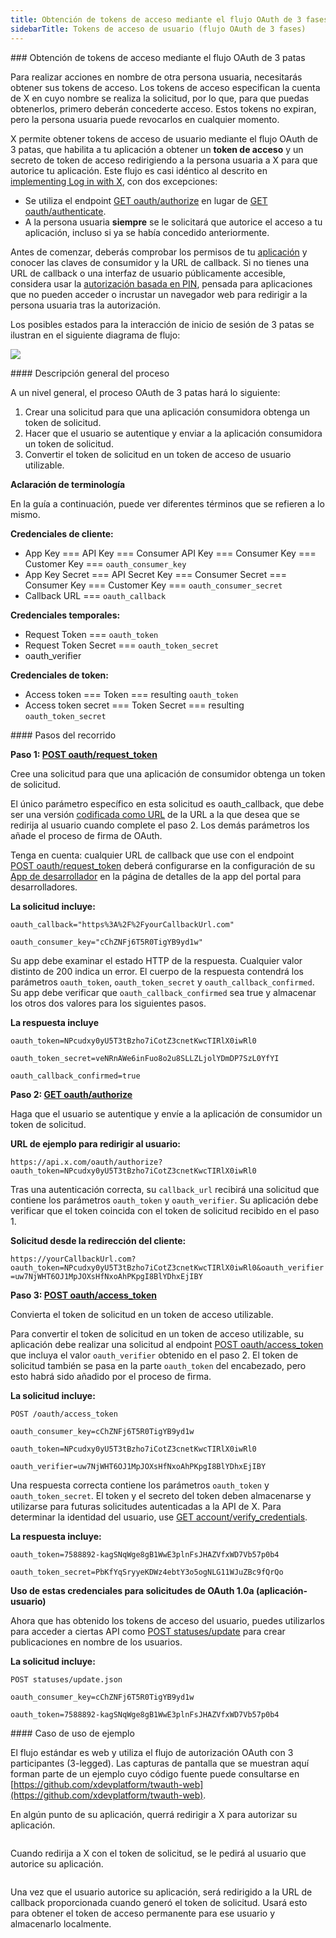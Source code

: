 ```yaml
---
title: Obtención de tokens de acceso mediante el flujo OAuth de 3 fases
sidebarTitle: Tokens de acceso de usuario (flujo OAuth de 3 fases)
---
```



<div id="obtaining-access-tokens-using-3-legged-oauth-flow">
  ### Obtención de tokens de acceso mediante el flujo OAuth de 3 patas
</div>

Para realizar acciones en nombre de otra persona usuaria, necesitarás obtener sus tokens de acceso. Los tokens de acceso especifican la cuenta de X en cuyo nombre se realiza la solicitud, por lo que, para que puedas obtenerlos, primero deberán concederte acceso. Estos tokens no expiran, pero la persona usuaria puede revocarlos en cualquier momento.

X permite obtener tokens de acceso de usuario mediante el flujo OAuth de 3 patas, que habilita a tu aplicación a obtener un **token de acceso** y un secreto de token de acceso redirigiendo a la persona usuaria a X para que autorice tu aplicación. Este flujo es casi idéntico al descrito en [implementing Log in with X](/es/resources/fundamentals/authentication/guides/log-in-with-x), con dos excepciones:

- Se utiliza el endpoint [GET oauth/authorize](/es/resources/fundamentals/authentication/api-reference#get-oauth-authorize) en lugar de [GET oauth/authenticate](/es/resources/fundamentals/authentication/api-reference#get-oauth-authenticate).
- A la persona usuaria **siempre** se le solicitará que autorice el acceso a tu aplicación, incluso si ya se había concedido anteriormente.
   

Antes de comenzar, deberás comprobar los permisos de tu [aplicación](/es/resources/fundamentals/developer-apps) y conocer las claves de consumidor y la URL de callback. Si no tienes una URL de callback o una interfaz de usuario públicamente accesible, considera usar la [autorización basada en PIN](/es/resources/fundamentals/authentication/oauth-1-0a/pin-based-oauth), pensada para aplicaciones que no pueden acceder o incrustar un navegador web para redirigir a la persona usuaria tras la autorización. 

Los posibles estados para la interacción de inicio de sesión de 3 patas se ilustran en el siguiente diagrama de flujo:

![](https://cdn.cms-twdigitalassets.com/content/dam/developer-twitter/docs/obtaining-access-tokens.png.twimg.1920.png)

<div id="overview-of-the-process">
  #### Descripción general del proceso
</div>

A un nivel general, el proceso OAuth de 3 patas hará lo siguiente:

1. Crear una solicitud para que una aplicación consumidora obtenga un token de solicitud.
2. Hacer que el usuario se autentique y enviar a la aplicación consumidora un token de solicitud.
3. Convertir el token de solicitud en un token de acceso de usuario utilizable.

**Aclaración de terminología**

En la guía a continuación, puede ver diferentes términos que se refieren a lo mismo.

**Credenciales de cliente:**

- App Key === API Key === Consumer API Key === Consumer Key === Customer Key === `oauth_consumer_key`
- App Key Secret === API Secret Key === Consumer Secret === Consumer Key === Customer Key === `oauth_consumer_secret`
- Callback URL === `oauth_callback`
   

**Credenciales temporales:**

- Request Token === `oauth_token`
- Request Token Secret === `oauth_token_secret`
- oauth\_verifier
   

**Credenciales de token:**

- Access token === Token === resulting `oauth_token`
- Access token secret === Token Secret === resulting `oauth_token_secret`

<div id="walkthrough-steps">
  #### Pasos del recorrido
</div>

**Paso 1: [POST oauth/request\_token](/es/resources/fundamentals/authentication/api-reference#post-oauth-request-token)**

Cree una solicitud para que una aplicación de consumidor obtenga un token de solicitud.

El único parámetro específico en esta solicitud es oauth\_callback, que debe ser una versión [codificada como URL](/es/resources/fundamentals/authentication/oauth-1-0a/percent-encoding-parameters) de la URL a la que desea que se redirija al usuario cuando complete el paso 2. Los demás parámetros los añade el proceso de firma de OAuth.

Tenga en cuenta: cualquier URL de callback que use con el endpoint [POST oauth/request\_token](/es/resources/fundamentals/authentication/api-reference#post-oauth-request-token) deberá configurarse en la configuración de su [App de desarrollador](/es/resources/fundamentals/developer-apps) en la página de detalles de la app del portal para desarrolladores.
 

**La solicitud incluye:**

`oauth_callback="https%3A%2F%2FyourCallbackUrl.com"`

`oauth_consumer_key="cChZNFj6T5R0TigYB9yd1w" `

Su app debe examinar el estado HTTP de la respuesta. Cualquier valor distinto de 200 indica un error. El cuerpo de la respuesta contendrá los parámetros `oauth_token`, `oauth_token_secret` y `oauth_callback_confirmed`. Su app debe verificar que `oauth_callback_confirmed` sea true y almacenar los otros dos valores para los siguientes pasos.
 

**La respuesta incluye**

`oauth_token=NPcudxy0yU5T3tBzho7iCotZ3cnetKwcTIRlX0iwRl0`

`oauth_token_secret=veNRnAWe6inFuo8o2u8SLLZLjolYDmDP7SzL0YfYI`

`oauth_callback_confirmed=true`

**Paso 2: [GET oauth/authorize](/es/resources/fundamentals/authentication/api-reference#get-oauth-authorize)**

Haga que el usuario se autentique y envíe a la aplicación de consumidor un token de solicitud.
 

**URL de ejemplo para redirigir al usuario:**

`https://api.x.com/oauth/authorize?oauth_token=NPcudxy0yU5T3tBzho7iCotZ3cnetKwcTIRlX0iwRl0`

Tras una autenticación correcta, su `callback_url` recibirá una solicitud que contiene los parámetros `oauth_token` y `oauth_verifier`. Su aplicación debe verificar que el token coincida con el token de solicitud recibido en el paso 1.
 

**Solicitud desde la redirección del cliente:**

`https://yourCallbackUrl.com?oauth_token=NPcudxy0yU5T3tBzho7iCotZ3cnetKwcTIRlX0iwRl0&oauth_verifier=uw7NjWHT6OJ1MpJOXsHfNxoAhPKpgI8BlYDhxEjIBY`

**Paso 3: [POST oauth/access\_token](/es/resources/fundamentals/authentication/api-reference#post-oauth-access-token)**

Convierta el token de solicitud en un token de acceso utilizable.

Para convertir el token de solicitud en un token de acceso utilizable, su aplicación debe realizar una solicitud al endpoint [POST oauth/access\_token](/es/resources/fundamentals/authentication/api-reference#post-oauth-access-token) que incluya el valor `oauth_verifier` obtenido en el paso 2. El token de solicitud también se pasa en la parte `oauth_token` del encabezado, pero esto habrá sido añadido por el proceso de firma.
 

**La solicitud incluye:**

`POST /oauth/access_token`

`oauth_consumer_key=cChZNFj6T5R0TigYB9yd1w`

`oauth_token=NPcudxy0yU5T3tBzho7iCotZ3cnetKwcTIRlX0iwRl0`

`oauth_verifier=uw7NjWHT6OJ1MpJOXsHfNxoAhPKpgI8BlYDhxEjIBY`

Una respuesta correcta contiene los parámetros `oauth_token` y `oauth_token_secret`. El token y el secreto del token deben almacenarse y utilizarse para futuras solicitudes autenticadas a la API de X. Para determinar la identidad del usuario, use [GET account/verify\_credentials](/es/resources/fundamentals/authentication/api-reference).
 

**La respuesta incluye:**

`oauth_token=7588892-kagSNqWge8gB1WwE3plnFsJHAZVfxWD7Vb57p0b4`

`oauth_token_secret=PbKfYqSryyeKDWz4ebtY3o5ogNLG11WJuZBc9fQrQo`

**Uso de estas credenciales para solicitudes de OAuth 1.0a (aplicación-usuario)**

Ahora que has obtenido los tokens de acceso del usuario, puedes utilizarlos para acceder a ciertas API como [POST statuses/update](/es/x-api/posts/manage-tweets/introduction) para crear publicaciones en nombre de los usuarios.

**La solicitud incluye:**

`POST statuses/update.json`

`oauth_consumer_key=cChZNFj6T5R0TigYB9yd1w`

`oauth_token=7588892-kagSNqWge8gB1WwE3plnFsJHAZVfxWD7Vb57p0b4`

<div id="sample-use-case">
  #### Caso de uso de ejemplo
</div>

El flujo estándar es web y utiliza el flujo de autorización OAuth con 3 participantes (3-legged). Las capturas de pantalla que se muestran aquí forman parte de un ejemplo cuyo código fuente puede consultarse en [https://github.com/xdevplatform/twauth-web](https://github.com/xdevplatform/twauth-web).

En algún punto de su aplicación, querrá redirigir a X para autorizar su aplicación.

<Frame>
  <img src="/images/twauth-web-2.png" alt="" />
</Frame>

Cuando redirija a X con el token de solicitud, se le pedirá al usuario que autorice su aplicación.

<Frame>
  <img src="/images/twauth-web-3.png" alt="" />
</Frame>

Una vez que el usuario autorice su aplicación, será redirigido a la URL de callback proporcionada cuando generó el token de solicitud. Usará esto para obtener el token de acceso permanente para ese usuario y almacenarlo localmente.

<Frame>
  <img src="/images/twauth-web-4.png" alt="" />
</Frame>